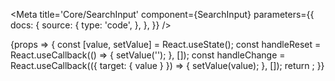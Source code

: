 

<Meta
	title='Core/SearchInput'
	component={SearchInput}
	parameters={{
		docs: {
			source: {
				type: 'code',
			},
		},
	}}
/>

<Canvas>
	<Story name='Core/Basic'>
		{props => {
			const [value, setValue] = React.useState();
			const handleReset = React.useCallback(() => {
				setValue('');
			}, []);
			const handleChange = React.useCallback(({ target: { value } }) => {
				setValue(value);
			}, []);
			return <SearchInput placeholder='Search with collection' onReset={handleReset} onChange={handleChange} value={value} />;
		}}
	</Story>
</Canvas>

<ArgsTable of={SearchInput} />
